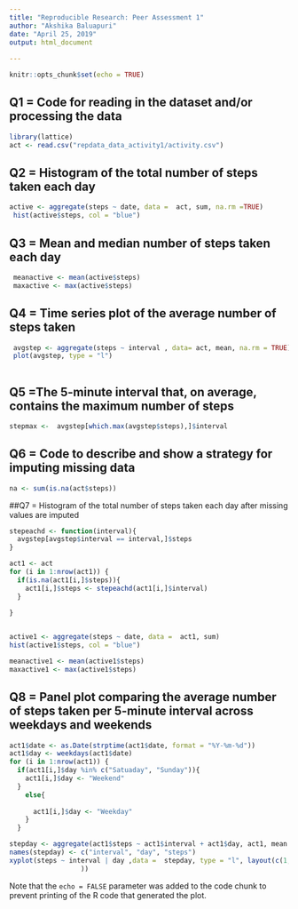 ```yaml
---
title: "Reproducible Research: Peer Assessment 1"
author: "Akshika Baluapuri"
date: "April 25, 2019"
output: html_document
    
---
```


```r
knitr::opts_chunk$set(echo = TRUE)
```


## Q1 = Code for reading in the dataset and/or processing the data


```r
library(lattice)
act <- read.csv("repdata_data_activity1/activity.csv")
```


## Q2 = Histogram of the total number of steps taken each day
```r
active <- aggregate(steps ~ date, data =  act, sum, na.rm =TRUE)
 hist(active$steps, col = "blue")

```


## Q3 = Mean and median number of steps taken each day
```r
 meanactive <- mean(active$steps)
 maxactive <- max(active$steps)
```

## Q4 = Time series plot of the average number of steps taken
```r
 avgstep <- aggregate(steps ~ interval , data= act, mean, na.rm = TRUE)
 plot(avgstep, type = "l")
 
```
 
## Q5 =The 5-minute interval that, on average, contains the maximum number of steps
```r
stepmax <-  avgstep[which.max(avgstep$steps),]$interval
```
## Q6 = Code to describe and show a strategy for imputing missing data
```r
na <- sum(is.na(act$steps))
```

##Q7 = Histogram of the total number of steps taken each day after missing values are imputed
```r
stepeachd <- function(interval){
  avgstep[avgstep$interval == interval,]$steps
}

act1 <- act
for (i in 1:nrow(act1)) {
  if(is.na(act1[i,]$steps)){
    act1[i,]$steps <- stepeachd(act1[i,]$interval)
  }
  
}


active1 <- aggregate(steps ~ date, data =  act1, sum)
hist(active1$steps, col = "blue")

meanactive1 <- mean(active1$steps)
maxactive1 <- max(active1$steps)
```
## Q8 = Panel plot comparing the average number of steps taken per 5-minute interval across weekdays and weekends
```r
act1$date <- as.Date(strptime(act1$date, format = "%Y-%m-%d"))
act1$day <- weekdays(act1$date)
for (i in 1:nrow(act1)) {
  if(act1[i,]$day %in% c("Satuaday", "Sunday")){
    act1[i,]$day <- "Weekend"
  }
    else{
      
      act1[i,]$day <- "Weekday"
    }
  }

stepday <- aggregate(act1$steps ~ act1$interval + act1$day, act1, mean )
names(stepday) <- c("interval", "day", "steps")
xyplot(steps ~ interval | day ,data =  stepday, type = "l", layout(c(1,2)
                  ))

```


Note that the `echo = FALSE` parameter was added to the code chunk to prevent printing of the R code that generated the plot.
